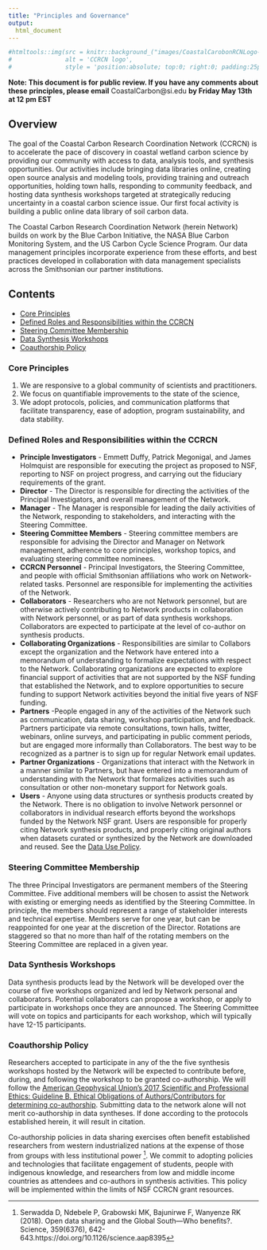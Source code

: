 ```yaml
---
title: "Principles and Governance"
output: 
  html_document
---
```


<script>
   $(document).ready(function() {
     $head = $('#header');
     $head.prepend('<img src=\"images/CoastalCarobonRCNLogo-OnlyLogo.png\" style=\"float: right;width: 150px;\"/>')
   });
</script>

```r
#htmltools::img(src = knitr::background_("images/CoastalCarobonRCNLogo-OnlyLogo.png"), 
#               alt = 'CCRCN logo', 
#               style = 'position:absolute; top:0; right:0; padding:25px; width: auto; height: auto; max-width: 200px;max-height: 200px')
```

**Note: This document is for public review. If you have any comments about these principles, please email** CoastalCarbon@si.edu **by Friday May 13th at 12 pm EST**

## Overview
The goal of the Coastal Carbon Research Coordination Network (CCRCN) is to accelerate the pace of discovery in coastal wetland carbon science by providing our community with access to data, analysis tools, and synthesis opportunities. Our activities include bringing data libraries online, creating open source analysis and modeling tools, providing training and outreach opportunities, holding town halls, responding to community feedback, and hosting data synthesis workshops targeted at strategically reducing uncertainty in a coastal carbon science issue. Our first focal activity is building a public online data library of soil carbon data.

The Coastal Carbon Research Coordination Network (herein Network) builds on work by the Blue Carbon Initiative, the NASA Blue Carbon Monitoring System, and the US Carbon Cycle Science Program. Our data management principles incorporate experience from these efforts, and best practices developed in collaboration with data management specialists across the Smithsonian our partner institutions.

## Contents
* [Core Principles](#core-principles)
* [Defined Roles and Responsibilities within the CCRCN](#defined-roles-and-responsibilities-within-the-ccrcn)
* [Steering Committee Membership](#steering-committee-membership)
* [Data Synthesis Workshops](#data-synthesis-workshops)
* [Coauthorship Policy](#coauthorship-policy)

### Core Principles
1. We are responsive to a global community of scientists and practitioners. 
2. We focus on quantifiable improvements to the state of the science,
3. We adopt protocols, policies, and communication platforms that facilitate transparency, ease of adoption, program sustainability, and data stability.

### Defined Roles and Responsibilities within the CCRCN
* **Principle Investigators** - Emmett Duffy, Patrick Megonigal, and James Holmquist are responsible for executing the project as proposed to NSF, reporting to NSF on project progress, and carrying out the fiduciary requirements of the grant.
* **Director** - The Director is responsible for directing the activities of the Principal Investigators, and overall management of the Network.
* **Manager** - The Manager is responsible for leading the daily activities of the Network, responding to stakeholders, and interacting with the Steering Committee. 
* **Steering Committee Members** - Steering committee members are responsible for advising the Director and Manager on Network management, adherence to core principles, workshop topics, and evaluating steering committee nominees.
* **CCRCN Personnel** - Principal Investigators, the Steering Committee, and people with official Smithsonian affiliations who work on Network-related tasks. Personnel are responsible for implementing the activities of the Network.
* **Collaborators** - Researchers who are not Network personnel, but are otherwise actively contributing to Network products in collaboration with Network personnel, or as part of data synthesis workshops. Collaborators are expected to participate at the level of co-author on synthesis products.
* **Collaborating Organizations** -  Responsibilities are similar to Collabors except the organization and the Network have entered into a memorandum of understanding to formalize expectations with respect to the Network. Collaborating organizations are expected to explore financial support of activities that are not supported by the NSF funding that established the Network, and to explore opportunities to secure funding to support Network activities beyond the initial five years of NSF funding.
* **Partners** -People engaged in any of the activities of the Network such as communication, data sharing, workshop participation, and feedback. Partners participate via remote consultations, town halls, twitter, webinars, online surveys, and participating in public comment periods, but are engaged more informally than Collaborators. The best way to be recognized as a partner is to sign up for regular Network email updates.
* **Partner Organizations** - Organizations that interact with the Network in a manner similar to Partners, but have entered into a memorandum of understanding with the Network that formalizes activities such as consultation or other non-monetary support for Network goals.
* **Users** - Anyone using data structures or synthesis products created by the Network. There is no obligation to involve Network personnel or collaborators in individual research efforts beyond the workshops funded by the Network NSF grant. Users are responsible for properly citing Network synthesis products, and properly citing original authors when datasets curated or synthesized by the Network are downloaded and reused. See the [Data Use Policy](data_management.html/#data-use-policy).  

### Steering Committee Membership
The three Principal Investigators are permanent members of the Steering Committee. Five additional members will be chosen to assist the Network with existing or emerging needs as identified by the Steering Committee. In principle, the members should represent a range of stakeholder interests and technical expertise. Members serve for one year, but can be reappointed for one year at the discretion of the Director. Rotations are staggered so that no more than half of the rotating members on the Steering Committee are replaced in a given year.

### Data Synthesis Workshops
Data synthesis products lead by the Network will be developed over the course of five workshops organized and led by Network personal and collaborators. Potential collaborators can propose a workshop, or apply to participate in workshops once they are announced. The Steering Committee will vote on topics and participants for each workshop, which will typically have 12-15 participants.

### Coauthorship Policy
Researchers accepted to participate in any of the the five synthesis workshops hosted by the Network will be expected to contribute before, during, and following the workshop to be granted co-authorship. We will follow the [American Geophysical Union’s 2017 Scientific and Professional Ethics: Guideline B. Ethical Obligations of Authors/Contributors for determining co-authorship](https://harassment.agu.org/files/2017/08/ScientificIntegrityandProfessionalEthics_25August2017.pdf). Submitting data to the network alone will not merit co-authorship in data syntheses. If done according to the protocols established herein, it will result in citation.

Co-authorship policies in data sharing exercises often benefit established researchers from western industrialized nations at the expense of those from groups with less institutional power [^1]. We commit to adopting policies and technologies that facilitate engagement of students, people with indigenous knowledge, and researchers from low and middle income countries as attendees and co-authors in synthesis activities. This policy will be implemented within the limits of NSF CCRCN grant resources.

[^1]: Serwadda D, Ndebele P, Grabowski MK, Bajunirwe F, Wanyenze RK (2018). Open data sharing and the Global South—Who benefits?. Science, 359(6376), 642-643.https://doi.org/10.1126/science.aap8395